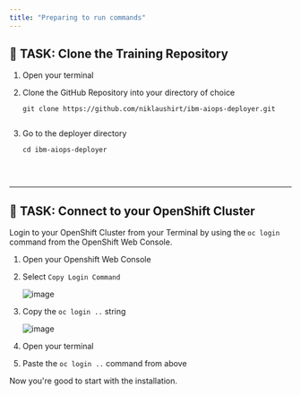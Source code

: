 ```yaml
---
title: "Preparing to run commands"
---
```





## 🚀 TASK: Clone the Training Repository

1. Open your terminal
1. Clone the GitHub Repository into your directory of choice

	```
	git clone https://github.com/niklaushirt/ibm-aiops-deployer.git
	

1. Go to the deployer directory

	```
	cd ibm-aiops-deployer


<br/>
<hr/>


## 🚀 TASK: Connect to your OpenShift Cluster

Login to your OpenShift Cluster from your Terminal by using the `oc login` command from the OpenShift Web Console.

<Accordion>
<AccordionItem title="💡 Solution?">

1. Open your Openshift Web Console
1. Select `Copy Login Command`

	![image](./../images/01_fzth_ocp_connect.png)

1. Copy the `oc login ..` string

	![image](./../images/02_fzth_ocp_connect.png)

1. Open your terminal
1. Paste the `oc login ..` command from above
	
Now you're good to start with the installation.

</AccordionItem>
</Accordion>

